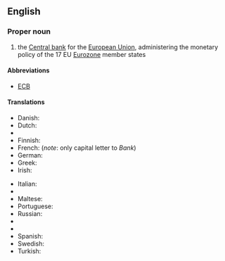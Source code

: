 ==English==
{{wikipedia}}
===Proper noun===
{{en-proper noun}}

# the [[central bank|Central bank]] for the [[European Union]], administering the monetary policy of the 17 EU [[Eurozone]] member states

====Abbreviations====
*[[ECB]]

====Translations====
{{trans-top|central bank for the European Union}}
* Danish: {{t-|da|Den Europæiske Centralbank}}
* Dutch: {{t-|nl|Europese Centrale Bank}}
* {{trreq|et}}
* Finnish: {{t-|fi|Euroopan keskuspankki}}
* French: {{t-|fr|Banque centrale européenne|f}} (''note'': only capital letter to ''Bank'')
* German: {{t+|de|Europäische Zentralbank|f}}
* Greek: {{t-|el|Ευρωπαϊκή Κεντρική Τράπεζα|f|tr=Evropaïkí Kentrikí Trápeza}}
* Irish: {{t-|ga|Banc Ceannais Eorpach|m}}
{{trans-mid}}
* Italian: {{t+|it|Banca Centrale Europea|f}}
* {{trreq|lb}}
* Maltese: {{t-|mt|Bank Ċentrali Ewropew}}
* Portuguese: {{t-|pt|Banco Central Europeu|m}}
* Russian: {{t-|ru|Европейский центральный банк|m|tr=Jevropéjskij centrálʹnyj bank}}
* {{trreq|sk}}
* {{trreq|sl}}
* Spanish: {{t-|es|Banco Central Europeo|m}}
* Swedish: {{t-|sv|Europeiska centralbanken}}
* Turkish: {{t+|tr|Avrupa Merkez Bankası}}
{{trans-bottom}}